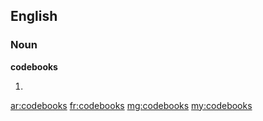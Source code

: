 ==English==

===Noun===
'''codebooks'''

# {{plural of|codebook}}

[[ar:codebooks]]
[[fr:codebooks]]
[[mg:codebooks]]
[[my:codebooks]]